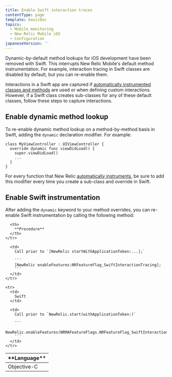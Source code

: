 ```yaml
---
title: Enable Swift interaction traces
contentType: page
template: basicDoc
topics:
  - Mobile monitoring
  - New Relic Mobile iOS
  - Configuration
japaneseVersion: ''
---
```


Dynamic-by-default method lookups for iOS development have been removed with Swift. This interrupts New Relic Mobile's default method instrumentation. For example, interaction tracing in Swift classes are disabled by default, but you can re-enable them.

Interactions in a Swift app are captured if [automatically instrumented classes and methods](/docs/mobile-monitoring/new-relic-mobile-ios/install-configure/work-ios-sdk-api#h2-Automatically-instrumented-classes-and-methods) are used or when defining custom interactions. However, if a Swift class creates sub-classes for any of these default classes, follow these steps to capture interactions.

## Enable dynamic method lookup

To re-enable dynamic method lookup on a method-by-method basis in Swift, adding the `dynamic` declaration modifier. For example:

```
class MyViewController : UIViewController {
  override dynamic func viewDidLoad() {
    super.viewDidLoad()
    ...
  }
}
```

For every function that New Relic [automatically instruments](/docs/mobile-monitoring/mobile-sdk-api/new-relic-mobile-sdk-api/working-ios-sdk-api#h2-Automatically-instrumented-classes-and-methods), be sure to add this modifier every time you create a sub-class and override in Swift.

## Enable Swift instrumentation

After adding the `dynamic` keyword to your method overrides, you can re-enable Swift instrumentation by calling the following method:

<Table>
  <thead>
    <tr>
      <th style={{ width: "150px" }}>
        **Language**
      </th>

      <th>
        **Procedure**
      </th>
    </tr>
  </thead>

  <tbody>
    <tr>
      <td>
        Objective-C
      </td>

      <td>
        Call prior to `[NewRelic startWithApplicationToken:...];`

        ```
        [NewRelic enableFeatures:NRFeatureFlag_SwiftInteractionTracing];
        ```
      </td>
    </tr>

    <tr>
      <td>
        Swift
      </td>

      <td>
        Call prior to `NewRelic.start(withApplicationToken:)`

        ```
        NewRelic.enableFeatures(NRMAFeatureFlags.NRFeatureFlag_SwiftInteractionTracing)
        ```
      </td>
    </tr>
  </tbody>
</Table>

